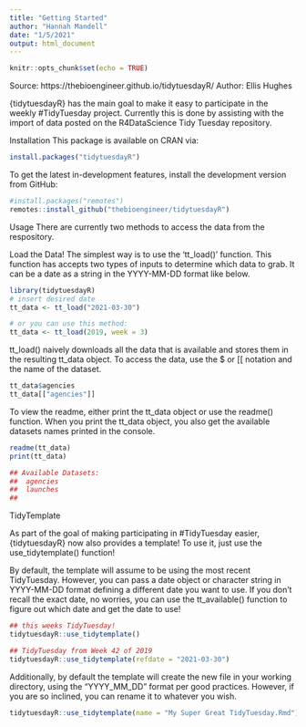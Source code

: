 ```yaml
---
title: "Getting Started"
author: "Hannah Mandell"
date: "1/5/2021"
output: html_document
---
```


```r
knitr::opts_chunk$set(echo = TRUE)
```

Source: https://thebioengineer.github.io/tidytuesdayR/ 
Author: Ellis Hughes

{tidytuesdayR} has the main goal to make it easy to participate in the weekly #TidyTuesday project. Currently this is done by assisting with the import of data posted on the R4DataScience Tidy Tuesday repository.

Installation
This package is available on CRAN via:

```r
install.packages("tidytuesdayR")
```

To get the latest in-development features, install the development version from GitHub:

```r
#install.packages("remotes")
remotes::install_github("thebioengineer/tidytuesdayR")
```

Usage
There are currently two methods to access the data from the respository.

Load the Data!
The simplest way is to use the ‘tt_load()’ function. This function has accepts two types of inputs to determine which data to grab. It can be a date as a string in the YYYY-MM-DD format like below.

```r
library(tidytuesdayR)
# insert desired date
tt_data <- tt_load("2021-03-30")

# or you can use this method:
tt_data <- tt_load(2019, week = 3)
```

tt_load() naively downloads all the data that is available and stores them in the resulting tt_data object. To access the data, use the $ or [[ notation and the name of the dataset.

```r
tt_data$agencies
tt_data[["agencies"]]
```

To view the readme, either print the tt_data object or use the readme() function. When you print the tt_data object, you also get the available datasets names printed in the console.

```r
readme(tt_data)
print(tt_data)
```

```r
## Available Datasets:
##  agencies 
##  launches 
## 
```

TidyTemplate

As part of the goal of making participating in #TidyTuesday easier, {tidytuesdayR} now also provides a template! To use it, just use the use_tidytemplate() function!

By default, the template will assume to be using the most recent TidyTuesday. However, you can pass a date object or character string in YYYY-MM-DD format defining a different date you want to use. If you don’t recall the exact date, no worries, you can use the tt_available() function to figure out which date and get the date to use!

```r
## this weeks TidyTuesday!
tidytuesdayR::use_tidytemplate()

## TidyTuesday from Week 42 of 2019
tidytuesdayR::use_tidytemplate(refdate = "2021-03-30")
```

Additionally, by default the template will create the new file in your working directory, using the “YYYY_MM_DD” format per good practices. However, if you are so inclined, you can rename it to whatever you wish.

```r
tidytuesdayR::use_tidytemplate(name = "My Super Great TidyTuesday.Rmd")
```

